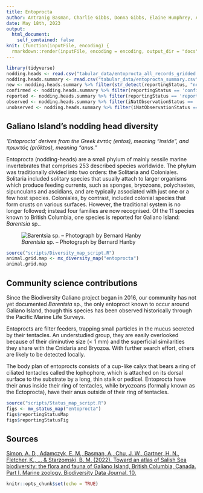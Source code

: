 ```yaml
---
title: Entoprocta
author: Antranig Basman, Charlie Gibbs, Donna Gibbs, Elaine Humphrey, Andy Lamb, Andrew Simon
date: May 18th, 2023
output: 
  html_document:
    self_contained: false
knit: (function(inputFile, encoding) {
  rmarkdown::render(inputFile, encoding = encoding, output_dir = "docs", output_options = list(copy_resources = TRUE)) })
---
```


```r
library(tidyverse)
nodding.heads <- read.csv("tabular_data/entoprocta_all_records_gridded.csv")
nodding.heads.summary <- read.csv("tabular_data/entoprocta_summary.csv")
new <- nodding.heads.summary %>% filter(str_detect(reportingStatus, "new")) 
confirmed <- nodding.heads.summary %>% filter(reportingStatus == 'confirmed') 
reported <- nodding.heads.summary %>% filter(reportingStatus == 'reported') 
observed <- nodding.heads.summary %>% filter(iNatObservationStatus == 'observed') 
unobserved <- nodding.heads.summary %>% filter(iNatObservationStatus == 'unobserved') 
```

## Galiano Island's nodding head diversity

*‘Entoprocta’ derives from the Greek ἐντός (entos), meaning “inside”, and πρωκτός (prōktos), meaning “anus.”*

Entoprocta (nodding-heads) are a small phylum of mainly sessile marine invertebrates that comprises 253 described species worldwide. The phylum was traditionally divided into two orders: the Solitaria and Coloniales. Solitaria included solitary species that usually attach to larger organisms which produce feeding currents, such as sponges, bryozoans, polychaetes, sipunculans and ascidians, and are typically associated with just one or a few host species. Coloniales, by contrast, included colonial species that form crusts on various surfaces. However, the traditional system is no longer followed; instead four families are now recognised. Of the 11 species known to British Columbia, one species is reported for Galiano Island: *Barentsia* sp..

![*Barentsia* sp. – Photograph by Bernard Hanby](media/Barentsia_sp_Bernard_Hanby.jpg)

```r
source("scripts/Diversity_map_script.R")
animal.grid.map <- mx_diversity_map("entoprocta")
animal.grid.map
```

## Community science contributions

Since the Biodiversity Galiano project began in 2016, our community has not yet documented *Barentsia* sp., the only entoproct known to occur around Galiano Island, though this species has been observed historically through the Pacific Marine Life Surveys.

Entoprocts are filter feeders, trapping small particles in the mucus secreted by their tentacles. An understudied group, they are easily overlooked because of their diminutive size (< 1 mm) and the superficial similarities they share with the Cnidaria and Bryozoa. With further search effort, others are likely to be detected locally.

The body plan of entoprocts consists of a cup-like calyx that bears a ring of ciliated tentacles called the lophophore, which is attached on its dorsal surface to the substrate by a long, thin stalk or pedicel. Entoprocta have their anus inside their ring of tentacles, while bryozoans (formally known as the Ectoprocta), have their anus outside of their ring of tentacles.

```r
source("scripts/Status_map_script.R")
figs <- mx_status_map("entoprocta")
figs$reportingStatusMap
figs$reportingStatusFig
```

## Sources

[Simon, A. D., Adamczyk, E. M., Basman, A., Chu, J. W., Gartner, H. N., Fletcher, K., ... & Starzomski, B. M. (2022). Toward an atlas of Salish Sea biodiversity: the flora and fauna of Galiano Island, British Columbia, Canada. Part I. Marine zoology. Biodiversity Data Journal, 10.](https://bdj.pensoft.net/article/76050/)

```r
knitr::opts_chunk$set(echo = TRUE)
```
